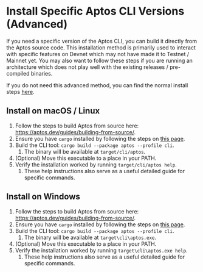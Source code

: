 # Install Specific Aptos CLI Versions (Advanced)

If you need a specific version of the Aptos CLI, you can build it directly from the Aptos source code. This installation method is primarily used to interact with specific features on Devnet which may not have made it to Testnet / Mainnet yet. You may also want to follow these steps if you are running an architecture which does not play well with the existing releases / pre-compiled binaries.

If you do not need this advanced method, you can find the normal install steps [here](./install-cli.mdx).

## Install on macOS / Linux

1. Follow the steps to build Aptos from source here: https://aptos.dev/guides/building-from-source/.
2. Ensure you have `cargo` installed by following the steps on [this page](https://doc.rust-lang.org/cargo/getting-started/installation.html#install-rust-and-cargo).
3. Build the CLI tool: `cargo build --package aptos --profile cli`.
   1. The binary will be available at `target/cli/aptos`.
4. (Optional) Move this executable to a place in your PATH.
5. Verify the installation worked by running `target/cli/aptos help`.
   1. These help instructions also serve as a useful detailed guide for specific commands.

## Install on Windows

1. Follow the steps to build Aptos from source here: https://aptos.dev/guides/building-from-source/.
2. Ensure you have `cargo` installed by following the steps on [this page](https://doc.rust-lang.org/cargo/getting-started/installation.html#install-rust-and-cargo).
3. Build the CLI tool: `cargo build --package aptos --profile cli`.
   1. The binary will be available at `target\cli\aptos.exe`.
4. (Optional) Move this executable to a place in your PATH.
5. Verify the installation worked by running `target\cli\aptos.exe help`.
   1. These help instructions also serve as a useful detailed guide for specific commands.
